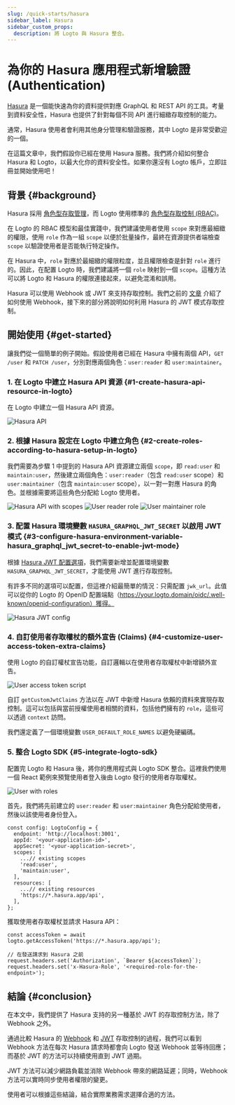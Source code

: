 ```yaml
---
slug: /quick-starts/hasura
sidebar_label: Hasura
sidebar_custom_props:
  description: 將 Logto 與 Hasura 整合。
---
```



# 為你的 Hasura 應用程式新增驗證 (Authentication)

[Hasura](https://hasura.io/) 是一個能快速為你的資料提供對應 GraphQL 和 REST API 的工具。考量到資料安全性，Hasura 也提供了針對每個不同 API 進行細緻存取控制的能力。

通常，Hasura 使用者會利用其他身分管理和驗證服務，其中 Logto 是非常受歡迎的一個。

在這篇文章中，我們假設你已經在使用 Hasura 服務。我們將介紹如何整合 Hasura 和 Logto，以最大化你的資料安全性。如果你還沒有 Logto 帳戶，立即註冊並開始使用吧！

## 背景 \{#background}

Hasura 採用 [角色型存取管理](https://hasura.io/docs/latest/auth/overview/)，而 Logto 使用標準的 [角色型存取控制 (RBAC)](/authorization/role-based-access-control)。

在 Logto 的 RBAC 模型和最佳實踐中，我們建議使用者使用 `scope` 來對應最細緻的權限，使用 `role` 作為一組 `scope` 以便於批量操作，最終在資源提供者端檢查 `scope` 以驗證使用者是否能執行特定操作。

在 Hasura 中，`role` 對應於最細緻的權限粒度，並且權限檢查是針對 `role` 進行的。因此，在配置 Logto 時，我們建議將一個 `role` 映射到一個 `scope`。這種方法可以將 Logto 和 Hasura 的權限連接起來，以避免混淆和誤用。

Hasura 可以使用 Webhook 或 JWT 來支持存取控制。我們之前的 [文章](https://blog.logto.io/logto-x-hasura) 介紹了如何使用 Webhook，接下來的部分將說明如何利用 Hasura 的 JWT 模式存取控制。

## 開始使用 \{#get-started}

讓我們從一個簡單的例子開始。假設使用者已經在 Hasura 中擁有兩個 API，`GET /user` 和 `PATCH /user`，分別對應兩個角色：`user:reader` 和 `user:maintainer`。

### 1. 在 Logto 中建立 Hasura API 資源 \{#1-create-hasura-api-resource-in-logto}

在 Logto 中建立一個 Hasura API 資源。

<img src={hasuraApiImage} alt="Hasura API" />

### 2. 根據 Hasura 設定在 Logto 中建立角色 \{#2-create-roles-according-to-hasura-setup-in-logto}

我們需要為步驟 1 中提到的 Hasura API 資源建立兩個 `scope`，即 `read:user` 和 `maintain:user`，然後建立兩個角色：`user:reader`（包含 `read:user` scope）和 `user:maintainer`（包含 `maintain:user` scope），以一對一對應 Hasura 的角色。並根據需要將這些角色分配給 Logto 使用者。

<img src={hasuraApiWithScopesImage} alt="Hasura API with scopes" />

<img src={userReaderRoleImage} alt="User reader role" />

<img src={userMaintainerRoleImage} alt="User maintainer role" />

### 3. 配置 Hasura 環境變數 `HASURA_GRAPHQL_JWT_SECRET` 以啟用 JWT 模式 \{#3-configure-hasura-environment-variable-hasura_graphql_jwt_secret-to-enable-jwt-mode}

根據 [Hasura JWT 配置選項](https://hasura.io/docs/latest/auth/authentication/jwt/#hasura-jwt-configuration-options)，我們需要新增並配置環境變數 `HASURA_GRAPHQL_JWT_SECRET`，才能使用 JWT 進行存取控制。

有許多不同的選項可以配置，但這裡介紹最簡單的情況：只需配置 `jwk_url`。此值可以從你的 Logto 的 OpenID 配置端點（https://your.logto.domain/oidc/.well-known/openid-configuration）獲得。

<img src={hasuraJwtConfigImage} alt="Hasura JWT config" />

### 4. 自訂使用者存取權杖的額外宣告 (Claims) \{#4-customize-user-access-token-extra-claims}

使用 Logto 的自訂權杖宣告功能，自訂邏輯以在使用者存取權杖中新增額外宣告。

<img src={userAccessTokenScriptImage} alt="User access token script" />

自訂 `getCustomJwtClaims` 方法以在 JWT 中新增 Hasura 依賴的資料來實現存取控制。這可以包括與當前授權使用者相關的資料，包括他們擁有的 `role`，這些可以透過 `context` 訪問。

我們還定義了一個環境變數 `USER_DEFAULT_ROLE_NAMES` 以避免硬編碼。

### 5. 整合 Logto SDK \{#5-integrate-logto-sdk}

配置完 Logto 和 Hasura 後，將你的應用程式與 Logto SDK 整合。這裡我們使用一個 React 範例來預覽使用者登入後由 Logto 發行的使用者存取權杖。

<img src={userWithRolesImage} alt="User with roles" />

首先，我們將先前建立的 `user:reader` 和 `user:maintainer` 角色分配給使用者，然後以該使用者身份登入。

```tsx
const config: LogtoConfig = {
  endpoint: 'http://localhost:3001',
  appId: '<your-application-id>',
  appSecret: '<your-application-secret>',
  scopes: [
    ...// existing scopes
    'read:user',
    'maintain:user',
  ],
  resources: [
    ...// existing resources
    'https://*.hasura.app/api',
  ],
};
```

獲取使用者存取權杖並請求 Hasura API：

```tsx
const accessToken = await logto.getAccessToken('https://*.hasura.app/api');

// 在發送請求到 Hasura 之前
request.headers.set('Authorization', `Bearer ${accessToken}`);
request.headers.set('x-Hasura-Role', '<required-role-for-the-endpoint>');
```

## 結論 \{#conclusion}

在本文中，我們提供了 Hasura 支持的另一種基於 JWT 的存取控制方法，除了 Webhook 之外。

通過比較 Hasura 的 [Webhook](https://hasura.io/docs/latest/auth/authentication/webhook/) 和 [JWT](https://hasura.io/docs/latest/auth/authentication/jwt/) 存取控制的過程，我們可以看到 Webhook 方法在每次 Hasura 請求時都會向 Logto 發送 Webhook 並等待回應；而基於 JWT 的方法可以持續使用直到 JWT 過期。

JWT 方法可以減少網路負載並消除 Webhook 帶來的網路延遲；同時，Webhook 方法可以實時同步使用者權限的變更。

使用者可以根據這些結論，結合實際業務需求選擇合適的方法。
